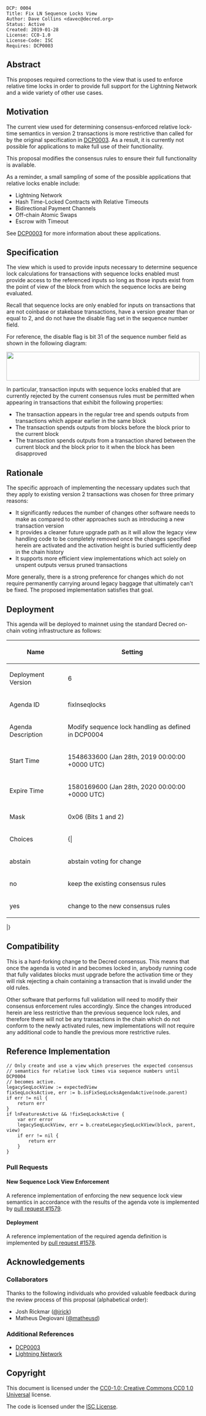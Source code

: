 <pre>
DCP: 0004
Title: Fix LN Sequence Locks View
Author: Dave Collins <davec@decred.org>
Status: Active
Created: 2019-01-28
License: CC0-1.0
License-Code: ISC
Requires: DCP0003
</pre>

==Abstract==

This proposes required corrections to the view that is used to enforce relative
time locks in order to provide full support for the Lightning Network and a wide
variety of other use cases.

==Motivation==

The current view used for determining consensus-enforced relative lock-time
semantics in version 2 transactions is more restrictive than called for by the
original specification in [[../dcp-0003/dcp-0003.mediawiki|DCP0003]].  As a
result, it is currently not possible for applications to make full use of their
functionality.

This proposal modifies the consensus rules to ensure their full functionality is
available.

As a reminder, a small sampling of some of the possible applications that
relative locks enable include:

* Lightning Network
* Hash Time-Locked Contracts with Relative Timeouts
* Bidirectional Payment Channels
* Off-chain Atomic Swaps
* Escrow with Timeout

See [[../dcp-0003/dcp-0003.mediawiki|DCP0003]] for more information about these
applications.

==Specification==

The view which is used to provide inputs necessary to determine sequence lock
calculations for transactions with sequence locks enabled must provide access to
the referenced inputs so long as those inputs exist from the point of view of
the block from which the sequence locks are being evaluated.

Recall that sequence locks are only enabled for inputs on transactions that are
not coinbase or stakebase transactions, have a version greater than or equal to
2, and do not have the disable flag set in the sequence number field.

For reference, the disable flag is bit 31 of the sequence number field as
shown in the following diagram:

<img src="../dcp-0003/sequence_num.svg" width="100%" height="75" />

In particular, transaction inputs with sequence locks enabled that are currently
rejected by the current consensus rules must be permitted when appearing in
transactions that exhibit the following properties:

* The transaction appears in the regular tree and spends outputs from transactions which appear earlier in the same block
* The transaction spends outputs from blocks before the block prior to the current block
* The transaction spends outputs from a transaction shared between the current block and the block prior to it when the block has been disapproved

==Rationale==

The specific approach of implementing the necessary updates such that they apply
to existing version 2 transactions was chosen for three primary reasons:

* It significantly reduces the number of changes other software needs to make as compared to other approaches such as introducing a new transaction version
* It provides a cleaner future upgrade path as it will allow the legacy view handling code to be completely removed once the changes specified herein are activated and the activation height is buried sufficiently deep in the chain history
* It supports more efficient view implementations which act solely on unspent outputs versus pruned transactions

More generally, there is a strong preference for changes which do not require
permanently carrying around legacy baggage that ultimately can't be fixed.  The
proposed implementation satisfies that goal.

==Deployment==

This agenda will be deployed to mainnet using the standard Decred on-chain
voting infrastructure as follows:

{|
!Name!!Setting
|-
|Deployment Version||6
|-
|Agenda ID||fixlnseqlocks
|-
|Agenda Description||Modify sequence lock handling as defined in DCP0004
|-
|Start Time||1548633600 (Jan 28th, 2019 00:00:00 +0000 UTC)
|-
|Expire Time||1580169600 (Jan 28th, 2020 00:00:00 +0000 UTC)
|-
|Mask||0x06 (Bits 1 and 2)
|-
|Choices||{|
!Choice!!English Description!!Bits
|-
|abstain||abstain voting for change||0x00
|-
|no||keep the existing consensus rules||0x02 (Bit 1)
|-
|yes||change to the new consensus rules||0x04 (Bit 2)
|}
|}

==Compatibility==

This is a hard-forking change to the Decred consensus.  This means that once
the agenda is voted in and becomes locked in, anybody running code that fully
validates blocks must upgrade before the activation time or they will risk
rejecting a chain containing a transaction that is invalid under the old rules.

Other software that performs full validation will need to modify their consensus
enforcement rules accordingly.  Since the changes introduced herein are less
restrictive than the previous sequence lock rules, and therefore there will not
be any transactions in the chain which do not conform to the newly activated
rules, new implementations will not require any additional code to handle the
previous more restrictive rules.

==Reference Implementation==

<pre>
// Only create and use a view which preserves the expected consensus
// semantics for relative lock times via sequence numbers until DCP0004
// becomes active.
legacySeqLockView := expectedView
fixSeqLocksActive, err := b.isFixSeqLocksAgendaActive(node.parent)
if err != nil {
	return err
}
if lnFeaturesActive && !fixSeqLocksActive {
	var err error
	legacySeqLockView, err = b.createLegacySeqLockView(block, parent, view)
	if err != nil {
		return err
	}
}
</pre>

===Pull Requests===

====New Sequence Lock View Enforcement====

A reference implementation of enforcing the new sequence lock view semantics in
accordance with the results of the agenda vote is implemented by
[[https://github.com/decred/dcrd/pull/1579|pull request #1579]].

====Deployment====

A reference implementation of the required agenda definition is implemented by
[[https://github.com/decred/dcrd/pull/1578|pull request #1578]].


==Acknowledgements==

===Collaborators===

Thanks to the following individuals who provided valuable feedback during the
review process of this proposal (alphabetical order):

* Josh Rickmar ([[https://github.com/jrick|@jrick]])
* Matheus Degiovani ([[https://github.com/matheusd|@matheusd]])

===Additional References===

* [[../dcp-0003/dcp-0003.mediawiki|DCP0003]]
* [[http://lightning.network/lightning-network-paper.pdf|Lightning Network]]

==Copyright==

This document is licensed under the
[https://creativecommons.org/publicdomain/zero/1.0 CC0-1.0: Creative Commons CC0 1.0 Universal]
license.

The code is licensed under the [https://opensource.org/licenses/ISC ISC License].
